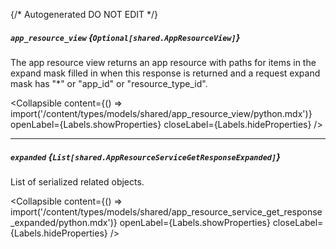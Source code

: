{/* Autogenerated DO NOT EDIT  */}

##### `app_resource_view` *{`Optional[shared.AppResourceView]`}*
The app resource view returns an app resource with paths for items in the expand mask filled in when this response is returned and a request expand mask has "\*" or "app_id" or "resource_type_id".

<Collapsible content={() => import('/content/types/models/shared/app_resource_view/python.mdx')} openLabel={Labels.showProperties} closeLabel={Labels.hideProperties} />


---
##### `expanded` *{`List[shared.AppResourceServiceGetResponseExpanded]`}*
List of serialized related objects.

<Collapsible content={() => import('/content/types/models/shared/app_resource_service_get_response_expanded/python.mdx')} openLabel={Labels.showProperties} closeLabel={Labels.hideProperties} />



